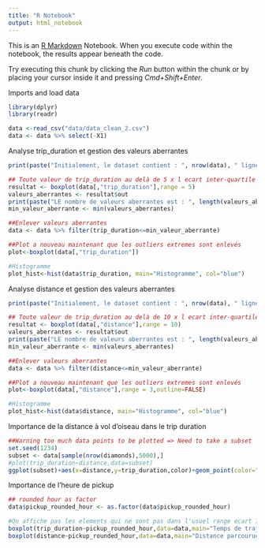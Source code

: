 ```yaml
---
title: "R Notebook"
output: html_notebook
---
```


This is an [R Markdown](http://rmarkdown.rstudio.com) Notebook. When you execute code within the notebook, the results appear beneath the code. 

Try executing this chunk by clicking the *Run* button within the chunk or by placing your cursor inside it and pressing *Cmd+Shift+Enter*. 


Imports and load data
```r
library(dplyr)
library(readr)

data <-read_csv("data/data_clean_2.csv")
data <- data %>% select(-X1)
```

Analyse trip_duration et gestion des valeurs aberrantes
```r
print(paste("Initialement, le dataset contient : ", nrow(data), " lignes", sep=""))

## Toute valeur de trip_duration au delà de 5 x l ecart inter-quartile est considérée comme aberrante
resultat <- boxplot(data[,"trip_duration"],range = 5)
valeurs_aberrantes <- resultat$out
print(paste("LE nombre de valeurs aberrantes est : ", length(valeurs_aberrantes), sep=""))
min_valeur_aberrante <- min(valeurs_aberrantes)

##Enlever valeurs aberrantes
data <- data %>% filter(trip_duration<=min_valeur_aberrante)

##Plot a nouveau maintenant que les outliers extremes sont enlevés
plot<-boxplot(data[,"trip_duration"])

#Histogramme
plot_hist<-hist(data$trip_duration, main="Histogramme", col="blue")

```


Analyse distance et gestion des valeurs aberrantes
```r
print(paste("Initialement, le dataset contient : ", nrow(data), " lignes", sep=""))

## Toute valeur de trip_duration au delà de 10 x l ecart inter-quartile est considérée comme aberrante
resultat <- boxplot(data[,"distance"],range = 10)
valeurs_aberrantes <- resultat$out
print(paste("LE nombre de valeurs aberrantes est : ", length(valeurs_aberrantes), sep=""))
min_valeur_aberrante <- min(valeurs_aberrantes)

##Enlever valeurs aberrantes
data <- data %>% filter(distance<=min_valeur_aberrante)

##Plot a nouveau maintenant que les outliers extremes sont enlevés
plot<-boxplot(data[,"distance"],range = 3,outline=FALSE)

#Histogramme
plot_hist<-hist(data$distance, main="Histogramme", col="blue")
```



Importance de la distance à vol d'oiseau dans le trip duration
```r
##Warning too much data points to be plotted => Need to take a subset
set.seed(1234)
subset <- data[sample(nrow(diamonds),5000),]
#plot(trip_duration~distance,data=subset)
ggplot(subset)+aes(x=distance,y=trip_duration,color)+geom_point(color="blue")
```


Importance de l'heure de pickup
```r

## rounded hour as factor
data$pickup_rounded_hour <- as.factor(data$pickup_rounded_hour)

#On affiche pas les elements qui ne sont pas dans l'usuel range ecart 75% + ecart interquartile x 1.5
boxplot(trip_duration~pickup_rounded_hour,data=data,main="Temps de trajet selon heure",outline=FALSE)
boxplot(distance~pickup_rounded_hour,data=data,main="Distance parcourue selon heure",outline=FALSE)


```
